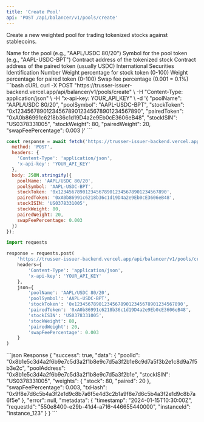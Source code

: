 ```yaml
---
title: 'Create Pool'
api: 'POST /api/balancer/v1/pools/create'
---
```


Create a new weighted pool for trading tokenized stocks against stablecoins.

<ParamField body="poolName" type="string" required>
  Name for the pool (e.g., "AAPL/USDC 80/20")
</ParamField>

<ParamField body="poolSymbol" type="string" required>
  Symbol for the pool token (e.g., "AAPL-USDC-BPT")
</ParamField>

<ParamField body="stockToken" type="string" required>
  Contract address of the tokenized stock
</ParamField>

<ParamField body="pairedToken" type="string" required>
  Contract address of the paired token (usually USDC)
</ParamField>

<ParamField body="stockISIN" type="string" required>
  International Securities Identification Number
</ParamField>

<ParamField body="stockWeight" type="number" default="80">
  Weight percentage for stock token (0-100)
</ParamField>

<ParamField body="pairedWeight" type="number" default="20">
  Weight percentage for paired token (0-100)
</ParamField>

<ParamField body="swapFeePercentage" type="number" default="0.003">
  Swap fee percentage (0.001 = 0.1%)
</ParamField>

<RequestExample>
```bash cURL
curl -X POST "https://trusser-issuer-backend.vercel.app/api/balancer/v1/pools/create" \
  -H "Content-Type: application/json" \
  -H "x-api-key: YOUR_API_KEY" \
  -d '{
    "poolName": "AAPL/USDC 80/20",
    "poolSymbol": "AAPL-USDC-BPT",
    "stockToken": "0x1234567890123456789012345678901234567890",
    "pairedToken": "0xA0b86991c6218b36c1d19D4a2e9Eb0cE3606eB48",
    "stockISIN": "US0378331005",
    "stockWeight": 80,
    "pairedWeight": 20,
    "swapFeePercentage": 0.003
  }'
```

```javascript JavaScript
const response = await fetch('https://trusser-issuer-backend.vercel.app/api/balancer/v1/pools/create', {
  method: 'POST',
  headers: {
    'Content-Type': 'application/json',
    'x-api-key': 'YOUR_API_KEY'
  },
  body: JSON.stringify({
    poolName: 'AAPL/USDC 80/20',
    poolSymbol: 'AAPL-USDC-BPT',
    stockToken: '0x1234567890123456789012345678901234567890',
    pairedToken: '0xA0b86991c6218b36c1d19D4a2e9Eb0cE3606eB48',
    stockISIN: 'US0378331005',
    stockWeight: 80,
    pairedWeight: 20,
    swapFeePercentage: 0.003
  })
});
```

```python Python
import requests

response = requests.post(
    'https://trusser-issuer-backend.vercel.app/api/balancer/v1/pools/create',
    headers={
        'Content-Type': 'application/json',
        'x-api-key': 'YOUR_API_KEY'
    },
    json={
        'poolName': 'AAPL/USDC 80/20',
        'poolSymbol': 'AAPL-USDC-BPT',
        'stockToken': '0x1234567890123456789012345678901234567890',
        'pairedToken': '0xA0b86991c6218b36c1d19D4a2e9Eb0cE3606eB48',
        'stockISIN': 'US0378331005',
        'stockWeight': 80,
        'pairedWeight': 20,
        'swapFeePercentage': 0.003
    }
)
```
</RequestExample>

<ResponseExample>
```json Response
{
  "success": true,
  "data": {
    "poolId": "0x8b1e5c3d4a2f6b9e7c5d3a2f1b8e9c7d5a3f2b1e8c9d7a5f3b2e1c8d9a7f5b3e2c",
    "poolAddress": "0x8b1e5c3d4a2f6b9e7c5d3a2f1b8e9c7d5a3f2b1e",
    "stockISIN": "US0378331005",
    "weights": {
      "stock": 80,
      "paired": 20
    },
    "swapFeePercentage": 0.003,
    "txHash": "0x9f8e7d6c5b4a3f2e1d9c8b7a6f5e4d3c2b1a9f8e7d6c5b4a3f2e1d9c8b7a6f5e"
  },
  "error": null,
  "metadata": {
    "timestamp": "2024-01-15T10:30:00Z",
    "requestId": "550e8400-e29b-41d4-a716-446655440000",
    "instanceId": "instance_123"
  }
}
```
</ResponseExample>